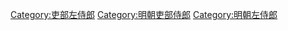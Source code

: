 [[Category:吏部左侍郎|Category:吏部左侍郎]]
[[Category:明朝吏部侍郎|Category:明朝吏部侍郎]]
[[Category:明朝左侍郎|Category:明朝左侍郎]]